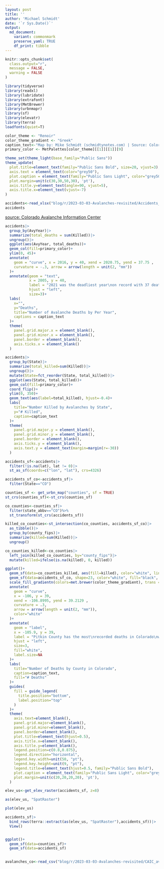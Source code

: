 ```yaml
---
layout: post 
title: ''
author: 'Michael Schmidt'
date: '`r Sys.Date()`'
output:
  md_document:
    variant: commonmark
    preserve_yaml: TRUE
    df_print: tibble
---
```


```r
knitr::opts_chunk$set(
  class.output="r",
  message = FALSE,
  warning = FALSE
)
```

```r
library(tidyverse)
library(readxl)
library(lubridate)
library(extrafont)
library(MetBrewer)
library(urbnmapr)
library(sf)
library(elevatr)
library(terra)
loadfonts(quiet=T)

color_theme <- "Renoir"
color_theme_gradient <- "Greek"
caption_text<-"Map by: Mike Schmidt (schmidtynotes.com) | Source: Colorado Avalanche Information Center"
primary_color <- MetPalettes[color_theme][[1]][[1]][9]

theme_set(theme_light(base_family="Public Sans"))
theme_update(
  plot.title=element_text(family="Public Sans Bold", size=20, vjust=3),
  axis.text = element_text(color="grey50"),
  plot.caption = element_text(family="Public Sans Light", color="grey50", vjust=-25),
  plot.margin=unit(c(30,30,50,30), 'pt'),
  axis.title.y=element_text(angle=90, vjust=5),
  axis.title.x=element_text(vjust=-7)
)

```

```r
accidents<-read_xlsx("blog/r/2023-03-03-Avalanches-revisited/Accidents_2022_PUBLIC.xlsx")
accidents
```

[source: Colorado Avalanche Information Center](https://avalanche.state.co.us/accidents/statistics-and-reporting)
```r
accidents|>
  group_by(AvyYear)|>
  summarize(total_deaths = sum(Killed))|>
  ungroup()|>
  ggplot(aes(AvyYear, total_deaths))+
  geom_col(fill=primary_color)+
  ylim(0, 45)+
  annotate(
    geom = "curve", x = 2016, y = 40, xend = 2020.75, yend = 37.75 , 
    curvature = -.3, arrow = arrow(length = unit(2, "mm"))
  )+
  annotate(geom = "text", 
           x = 2005, y = 40, 
           label = "2021 was the deadliest year\non record with 37 deaths in\nthe United States.", 
           hjust = "left",
           size=3)+
  labs(
    x="",
    y="Deaths",
    title="Number of Avalanche Deaths by Per Year",
    captions = caption_text
  )+
  theme(
    panel.grid.major.x = element_blank(),
    panel.grid.minor.x = element_blank(),
    panel.border = element_blank(),
    axis.ticks.x = element_blank()
  )
```

```r
accidents|>
  group_by(State)|>
  summarize(total_killed=sum(Killed))|>
  ungroup()|>
  mutate(State=fct_reorder(State, total_killed))|>
  ggplot(aes(State, total_killed))+
  geom_col(fill=primary_color)+
  coord_flip()+
  ylim(0, 350)+
  geom_text(aes(label=total_killed), hjust=-0.4)+
  labs(
    title="Number Killed by Avalanches by State",
    y="# Killed",
    caption=caption_text
  )+
  theme(
    panel.grid.major.y = element_blank(),
    panel.grid.minor.y = element_blank(),
    panel.border = element_blank(),
    axis.ticks.y = element_blank(),
    axis.text.y = element_text(margin=margin(r=-30))
  )
```

```r
accidents_sf<-accidents|>
  filter(!is.na(lat), lat != 0)|>
  st_as_sf(coords=c("lon", "lat"), crs=4326)

accidents_sf_co<-accidents_sf|>
  filter(State=="CO")

counties_sf <- get_urbn_map("counties", sf = TRUE)
st_crs(counties_sf)<-st_crs(counties_sf)

co_counties<-counties_sf|>
  filter(state_abbv=="CO")%>%
  st_transform(st_crs(accidents_sf))

killed_co_counties<-st_intersection(co_counties, accidents_sf_co)|>
  as_tibble()|>
  group_by(county_fips)|>
  summarize(killed=sum(Killed))|>
  ungroup()

co_counties_killed<-co_counties|>
  left_join(killed_co_counties, by="county_fips")|>
  mutate(killed=ifelse(is.na(killed), 0, killed))

ggplot()+
  geom_sf(data=co_counties_killed, aes(fill=killed), color="white", linewidth=1)+
  geom_sf(data=accidents_sf_co, shape=23, color="white", fill="black", size=3)+
  scale_fill_gradientn(colors=met.brewer(color_theme_gradient), trans = 'reverse')+
  annotate(
    geom = "curve", 
    x = -106, y = 39, 
    xend = -106.8995, yend = 39.2129 , 
    curvature = .3, 
    arrow = arrow(length = unit(2, "mm")),
    color="white"
  )+
  annotate(
    geom = "label", 
    x = -105.9, y = 39, 
    label = "Pitkin County has the most\nrecorded deaths in Colorado\nwith 18", 
    hjust = "left",
    size=3,
    fill="white",
    label.size=NA
  )+
  labs(
    title="Number of Deaths by County in Colorado",
    caption=caption_text,
    fill="# Deaths"
  )+
  guides(
    fill = guide_legend(
      title.position="bottom",
      label.position="top"
    )
  )+
  theme(
    axis.text=element_blank(),
    panel.grid.major=element_blank(),
    panel.grid.minor=element_blank(),
    panel.border=element_blank(),
    plot.title=element_text(hjust=0.5),
    axis.title.x=element_blank(),
    axis.title.y=element_blank(),
    legend.position=c(0.8,0.875),
    legend.direction="horizontal",
    legend.key.width=unit(50, "pt"),
    legend.key.height=unit(9, "pt"),
    legend.title=element_text(hjust=0.5, family="Public Sans Bold"),
    plot.caption = element_text(family="Public Sans Light", color="grey50", vjust=-15),
    plot.margin=unit(c(20,20,20,20), 'pt'),
  )
```

```r
elev_us<-get_elev_raster(accidents_sf, z=8)

as(elev_us, "SpatRaster")

plot(elev_us)

accidents_sf|>
  bind_rows(terra::extract(as(elev_us, "SpatRaster"),accidents_sf))|>
  View()


ggplot()+
  geom_sf(data=counties_sf)+
  geom_sf(data=accidents_sf)
  
```

```r
avalanches_co<-read_csv("blog/r/2023-03-03-Avalanches-revisited/CAIC_avalanches_1950-01-01_2023-03-05.csv")
```


